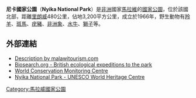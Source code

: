 {{Infobox Protected area 
| name = 尼卡國家公園
| iucn_category = II
| photo = Nyika grassland.jpg 
| photo_caption =
| location = {{flag|Malawi}}
| nearest_city = 
|map=Malawi
| lat_d = 10
| lat_m = 40
| lat_s = 
| lat_NS = S
| long_d = 33
| long_m = 50
| long_s = 
| long_EW = E
| area = 3,200平方公里
| established = 1966年
| visitation_num = 
| visitation_year = 
| governing_body = 
}}

'''尼卡國家公園'''（'''Nyika National Park'''）是[[非洲|非洲]]國家[[馬拉維|馬拉維]]的[[國家公園|國家公園]]，位於該國北部，距離[[里朗威|里朗威]]480公里，佔地3,200平方公里，成立於1966年，野生動物有[[羚羊|羚羊]]、[[斑馬|斑馬]]、[[疣豬|疣豬]]、[[非洲象|非洲象]]、[[水牛|水牛]]、[[獅子|獅子]]等。

==外部連結==
* [https://web.archive.org/web/20061209070151/http://www.malawitourism.com/Pages/The%20Regions/North/nyikanp.html Description by malawitourism.com]
* [https://web.archive.org/web/20080725112213/http://www.biosearch.org.uk/intro.htm Biosearch.org - British ecological expeditions to the park]
* [https://web.archive.org/web/20051125002829/http://www.biologie.uni-hamburg.de/b-online/afrika/wcmc/nyika.htm World Conservation Monitoring Centre]
* [http://whc.unesco.org/en/tentativelists/1420/ Nyika National Park - UNESCO World Heritage Centre] {{Wayback|url=http://whc.unesco.org/en/tentativelists/1420/ |date=20190519231951 }}

{{Authority control}}
{{DEFAULTSORT:Nyika}}
[[Category:馬拉威國家公園|Category:馬拉威國家公園]]

{{Malawi-stub}}